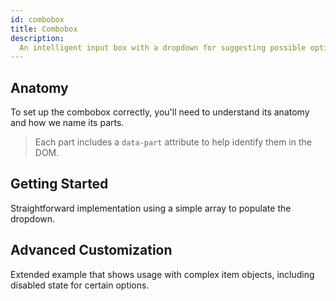 ```yaml
---
id: combobox
title: Combobox
description:
  An intelligent input box with a dropdown for suggesting possible options.
---
```



<ComponentPreview />

## Anatomy

To set up the combobox correctly, you'll need to understand its anatomy and how
we name its parts.

> Each part includes a `data-part` attribute to help identify them in the DOM.

<Anatomy id="combobox" />

## Getting Started

Straightforward implementation using a simple array to populate the dropdown.

<Story id="Basic" />

## Advanced Customization

Extended example that shows usage with complex item objects, including disabled
state for certain options.

<Story id="Advanced" />
